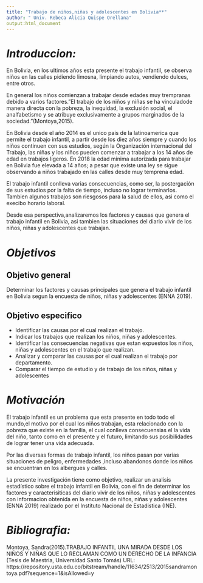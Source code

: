```yaml
---
title: "Trabajo de niños,niñas y adolescentes en Bolivia**"
author: " Univ. Rebeca Alicia Quispe Orellana"
output:html_document
---
```

# *Introduccion:*
En Bolivia, en los ultimos años esta presente el trabajo infantil, se observa niños en las calles pidiendo limosna, limpiando autos, vendiendo dulces, entre otros.

En general los niños comienzan a trabajar desde edades muy trempranas debido  a varios factores."El trabajo de los niños y niñas se ha vinculadode manera directa con la pobreza, la inequidad, la exclusión social, el analfabetismo y se atribuye exclusivamente a grupos marginados de la sociedad."(Montoya,2015).

En Bolivia desde el año 2014 es el unico pais de la latinoamerica que permite el trabajo infantil,  a partir desde los diez años siempre y cuando los niños continuen con sus estudios, según la Organización internacional del Trabajo, las niñas y los niños pueden comenzar a trabajar a los 14 años de edad en trabajos ligeros. En 2018 la edad minima autorizada para trabajar en Bolivia fue elevada a 14 años; a pesar que existe una ley se sigue observando a niños trabajado en las calles desde muy temprena edad.

El trabajo infantil conlleva varias consecuencias, como ser, la postergación de sus estudios por la falta de tiempo, incluso no lograr terminarlos. Tambien algunos trabajos son riesgosos para la salud de ellos, asi como el execibo horario laboral. 

Desde esa perspectiva,analizaremos los factores y causas que genera el trabajo infantil en Bolivia, asi tambien las situaciones del diario vivir de los niños, niñas y adolescentes que trabajan.


# *Objetivos*

## Objetivo general

Determinar los factores y causas principales que genera el trabajo infantil en 
Bolivia segun la encuesta de niños, niñas y adolescentes (ENNA 2019).


## Objetivo especifico

+ Identificar las causas por el cual realizan el trabajo.
+ Indicar los trabajos que realizan  los niños, niñas y adolescentes.
+ Identificar las consecuencias negativas que estan expuestos los niños, niñas y adolescentes en el trabajo que realizan.
+ Analizar y comparar las causas por el cual realizan el trabajo por departamento.
+ Comparar el tiempo de estudio y de trabajo de los niños, niñas y adolescentes




# *Motivación*
El trabajo infantil es un problema que esta presente en todo todo el mundo,el motivo por el cual los niños trabajan, esta relacionado con la pobreza que existe en la familia, el cual conlleva consecuensias el la vida del niño, tanto como  en el presente y el futuro, limitando sus posibilidades de lograr tener una vida adecuada.

Por las diversas formas de trabajo infantil, los niños pasan por varias situaciones de peligro, enfermedades ,incluso abandonos donde los niños se encuentran en los albergues y calles.

La presente investigación tiene como objetivo, realizar un analisis estadístico sobre el trabajo infantil en Bolivia,  con el fin de determinar los factores y caracterisiticas del diario vivir de los niños, niñas y adolescentes con informacion obtenida en la encuesta de niños, niñas y adolescentes (ENNA 2019) realizado por el Instituto Nacional de Estadistica (INE).



# *Bibliografia:*
Montoya, Sandra(2015).TRABAJO INFANTIL UNA MIRADA DESDE LOS NIÑOS Y NIÑAS QUE LO RECLAMAN COMO UN DERECHO DE LA INFANCIA (Tesis de Maestria, Universidad Santo Tomás) URL: https://repository.usta.edu.co/bitstream/handle/11634/2513/2015sandramontoya.pdf?sequence=1&isAllowed=y
